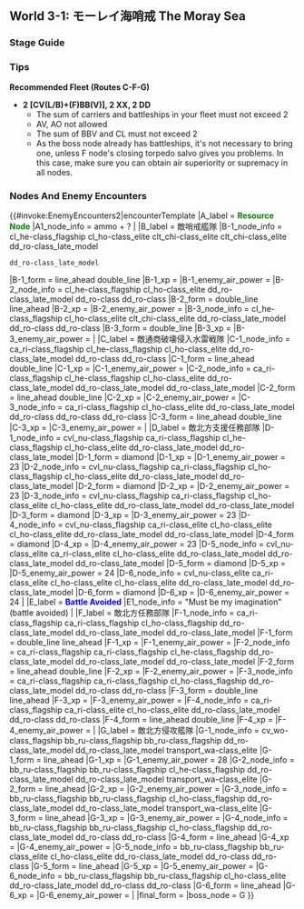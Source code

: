 ==World 3-1: モーレイ海哨戒 The Moray Sea==
{{LabSortieworld
| map = 3-1_Map.png
| difficulty = ☆ ☆ ☆ ☆
| item = {{steel}}
| exp = 310
| code = モーレイ海哨戒 (Moray Sea Patrol)
| jptext = 北方海域に艦隊を進出させ、モーレイ海を哨戒せよ！
| entext = Advance into Northern waters and patrol the Moray Sea!
| aircon = {{AirControlSystem
| Map = 3-1
| Fleet = CV BB CA CL(T) 2DD
| Route = C-F-G
| AS = 42
| Notes = CVs and BBs are interchangeable.
}}
}}

===Stage Guide===
{{MapBranchingTable
|title = 3-1 Branching Rules
|id = 3-1
|expand = true

|C -> B,D,F = 
*Meet '''ANY''' of the following to '''FORCE''' node D
**DD+DE ≤ 1
**CV(L/B) ≥ 3
*Chance of going to node B if meeting '''ANY''' of the following (''If the roll of getting this chance failed, this rule is skipped'')
**Fleet contains AV or AO (35%)
**BBV+CL+AS ≥ 3 (50%)
*Go to F if (F)BB(V)+CV(L/B) ≤ 2
*Otherwise, D

|D -> E/empty = * Do not meet the requirements to go to either F or G.
|D -> F = 
* Meet '''ALL''' of the following requirements:
** Do not meet the requirements to go to G.
** Amount of SS(V) ≤ 5
** Amount of (F)BB(V)+CV(L/B) ≤ 4
|D -> G = 
* Meet '''ALL''' of the following requirements:
** Fleet contains AS ([[Taigei]])
** Amount of SS(V) = 5
}}

===Tips===
'''Recommended Fleet (Routes C-F-G)'''
*'''2 [CV(L/B)+(F)BB(V)], 2 XX, 2 DD'''
**The sum of carriers and battleships in your fleet must not exceed 2
**AV, AO not allowed
**The sum of BBV and CL must not exceed 2
**As the boss node already has battleships, it's not necessary to bring one, unless F node's closing torpedo salvo gives you problems. In this case, make sure you can obtain air superiority or supremacy in all nodes.

===Nodes And Enemy Encounters===
{{#invoke:EnemyEncounters2|encounterTemplate
|A_label = '''<span style="color:green">Resource Node</span>'''
|A1_node_info = ammo + ?
|
|B_label = 敵哨戒艦隊
|B-1_node_info = cl_he-class_flagship cl_ho-class_elite clt_chi-class_elite clt_chi-class_elite dd_ro-class_late_model
 dd_ro-class_late_model
|B-1_form = line_ahead double_line
|B-1_xp =
|B-1_enemy_air_power =
|B-2_node_info = cl_he-class_flagship cl_ho-class_elite dd_ro-class_late_model dd_ro-class dd_ro-class
|B-2_form = double_line line_ahead
|B-2_xp =
|B-2_enemy_air_power =
|B-3_node_info = cl_he-class_flagship cl_ho-class_elite clt_chi-class_elite dd_ro-class_late_model dd_ro-class dd_ro-class
|B-3_form = double_line
|B-3_xp =
|B-3_enemy_air_power =
|
|C_label = 敵通商破壊侵入水雷戦隊
|C-1_node_info = ca_ri-class_flagship cl_he-class_flagship cl_ho-class_elite dd_ro-class_late_model dd_ro-class dd_ro-class
|C-1_form = line_ahead double_line
|C-1_xp =
|C-1_enemy_air_power =
|C-2_node_info = ca_ri-class_flagship cl_he-class_flagship cl_ho-class_elite dd_ro-class_late_model dd_ro-class_late_model dd_ro-class_late_model
|C-2_form = line_ahead double_line
|C-2_xp =
|C-2_enemy_air_power =
|C-3_node_info = ca_ri-class_flagship cl_ho-class_elite dd_ro-class_late_model dd_ro-class dd_ro-class dd_ro-class
|C-3_form = line_ahead double_line
|C-3_xp =
|C-3_enemy_air_power =
|
|D_label = 敵北方支援任務部隊
|D-1_node_info = cvl_nu-class_flagship ca_ri-class_flagship cl_he-class_flagship cl_ho-class_elite dd_ro-class_late_model dd_ro-class_late_model
|D-1_form = diamond
|D-1_xp =
|D-1_enemy_air_power = 23
|D-2_node_info = cvl_nu-class_flagship ca_ri-class_flagship cl_ho-class_flagship cl_ho-class_elite dd_ro-class_late_model dd_ro-class_late_model
|D-2_form = diamond
|D-2_xp =
|D-2_enemy_air_power = 23
|D-3_node_info = cvl_nu-class_flagship ca_ri-class_flagship cl_ho-class_elite cl_ho-class_elite dd_ro-class_late_model dd_ro-class_late_model
|D-3_form = diamond
|D-3_xp =
|D-3_enemy_air_power = 23
|D-4_node_info = cvl_nu-class_flagship ca_ri-class_elite cl_ho-class_elite cl_ho-class_elite dd_ro-class_late_model dd_ro-class_late_model
|D-4_form = diamond
|D-4_xp =
|D-4_enemy_air_power = 23
|D-5_node_info = cvl_nu-class_elite ca_ri-class_elite cl_ho-class_elite dd_ro-class_late_model dd_ro-class_late_model dd_ro-class_late_model
|D-5_form = diamond
|D-5_xp =
|D-5_enemy_air_power = 24
|D-6_node_info = cvl_nu-class_elite ca_ri-class_elite cl_ho-class_elite cl_ho-class_elite dd_ro-class_late_model dd_ro-class_late_model
|D-6_form = diamond
|D-6_xp =
|D-6_enemy_air_power = 24
|
|E_label = '''<span style="color:blue">Battle Avoided</span>'''
|E1_node_info = "Must be my imagination" (battle avoided)
|
|F_label = 敵北方任務部隊
|F-1_node_info = ca_ri-class_flagship ca_ri-class_flagship cl_ho-class_flagship dd_ro-class_late_model dd_ro-class_late_model dd_ro-class_late_model
|F-1_form = double_line line_ahead
|F-1_xp =
|F-1_enemy_air_power =
|F-2_node_info = ca_ri-class_flagship ca_ri-class_flagship cl_he-class_flagship dd_ro-class_late_model dd_ro-class_late_model dd_ro-class_late_model
|F-2_form = line_ahead double_line
|F-2_xp =
|F-2_enemy_air_power =
|F-3_node_info = ca_ri-class_flagship ca_ri-class_flagship cl_ho-class_flagship dd_ro-class_late_model dd_ro-class dd_ro-class
|F-3_form = double_line line_ahead
|F-3_xp =
|F-3_enemy_air_power =
|F-4_node_info = ca_ri-class_flagship ca_ri-class_elite cl_ho-class_elite dd_ro-class_late_model dd_ro-class dd_ro-class
|F-4_form = line_ahead double_line
|F-4_xp =
|F-4_enemy_air_power =
|
|G_label = 敵北方侵攻艦隊
|G-1_node_info = cv_wo-class_flagship bb_ru-class_flagship bb_ru-class_flagship dd_ro-class_late_model dd_ro-class_late_model transport_wa-class_elite
|G-1_form = line_ahead
|G-1_xp =
|G-1_enemy_air_power = 28
|G-2_node_info = bb_ru-class_flagship bb_ru-class_flagship cl_he-class_flagship dd_ro-class_late_model dd_ro-class_late_model transport_wa-class_elite
|G-2_form = line_ahead
|G-2_xp =
|G-2_enemy_air_power =
|G-3_node_info = bb_ru-class_flagship bb_ru-class_flagship cl_ho-class_flagship dd_ro-class_late_model dd_ro-class_late_model transport_wa-class_elite
|G-3_form = line_ahead
|G-3_xp =
|G-3_enemy_air_power =
|G-4_node_info = bb_ru-class_flagship bb_ru-class_flagship cl_ho-class_flagship dd_ro-class_late_model dd_ro-class dd_ro-class
|G-4_form = line_ahead
|G-4_xp =
|G-4_enemy_air_power =
|G-5_node_info = bb_ru-class_flagship bb_ru-class_elite cl_ho-class_elite dd_ro-class_late_model dd_ro-class dd_ro-class
|G-5_form = line_ahead
|G-5_xp =
|G-5_enemy_air_power =
|G-6_node_info = bb_ru-class_flagship bb_ru-class_flagship cl_ho-class_elite dd_ro-class_late_model dd_ro-class dd_ro-class
|G-6_form = line_ahead
|G-6_xp =
|G-6_enemy_air_power =
|
|final_form = 
|boss_node = G
}}

{{:{{BASEPAGENAME}}/3-1/Drop list}}